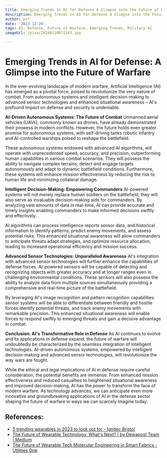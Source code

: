 ```yaml
---
title: Emerging Trends in AI for Defense A Glimpse into the Future of Warfare
description: Emerging Trends in AI for Defense A Glimpse into the Future of Warfare
author: Usf
date: '2023-12-20'
tags: AI, Defense, Future of Warfare, Emerging Trends, Military AI
imageUrl: /pixa/20240110071243.jpg

---
```

#  Emerging Trends in AI  for Defense: A Glimpse into the Future of Warfare

In the ever-evolving landscape of modern warfare,  Artificial Intelligence (AI) has emerged as a pivotal force, poised to revolutionize the very nature of combat.  From autonomous systems and intelligent decision-making  to advanced sensor technologies and enhanced situational awareness – AI's profound impact on defense and security is  undeniable.

**AI-Driven Autonomous Systems:  The Future of Combat**
Unmanned aerial vehicles  (UAVs), commonly known as drones, have already demonstrated their prowess  in modern conflicts. However, the  future holds  even greater promise for autonomous systems, with self-driving tanks  robotic infantry and AI-controlled  warships poised to reshape the  battlefield.

These autonomous systems endowed  with  advanced AI algorithms, will operate with unprecedented speed, accuracy, and precision, outperforming human capabilities in various combat scenarios. They will possess the  ability to navigate complex terrains, detect and engage targets autonomously and adapt  to  dynamic  battlefield conditions. Furthermore, these systems will enhance mission effectiveness by reducing the risk to human life and minimizing collateral damage.

**Intelligent Decision-Making: Empowering Commanders**
AI-powered systems will not merely replace human  soldiers on the battlefield; they will  also serve as invaluable decision-making aids for commanders. By analyzing vast amounts of data in real-time, AI can provide accurate and timely insights enabling commanders  to  make informed decisions swiftly and effectively.

AI algorithms can process intelligence reports sensor data, and historical information to identify patterns, predict enemy  movements, and assess potential risks. This enhanced situational  awareness will allow  commanders to anticipate  threats adapt strategies, and optimize resource allocation, leading to increased operational efficiency and mission success.

**Advanced Sensor Technologies: Unparalleled  Awareness**
AI's integration with advanced sensor technologies will further enhance the capabilities of defense forces. AI-powered sensors will be capable of detecting and recognizing objects with  greater accuracy and at longer ranges even in challenging environmental conditions. These  sensors will also possess the ability to analyze data from multiple sources simultaneously providing a  comprehensive and real-time picture of  the battlefield.

By leveraging AI's image recognition and pattern  recognition capabilities sensor systems will be able  to differentiate between  friendly and hostile forces identify potential threats, and track enemy movements with remarkable precision. This enhanced situational awareness  will enable forces to respond swiftly to emerging threats and gain a decisive advantage in combat.

**Conclusion: AI's  Transformative Role in Defense**
As AI continues to evolve and its applications in defense  expand, the future of warfare will undoubtedly be characterized by the seamless integration of intelligent technologies. AI-driven autonomous  systems,  empowered  by intelligent decision-making and advanced sensor technologies, will revolutionize the  way wars are fought.

While the ethical and legal  implications of AI in defense require careful consideration, the potential benefits are immense. From enhanced mission effectiveness and reduced casualties to heightened situational  awareness and  improved decision-making, AI has  the power to transform the face of modern warfare. As technology advances, we can anticipate even more innovative and groundbreaking applications of AI in the defense sector shaping the future  of warfare in ways we can scarcely imagine today.

## References:
- [5 trending wearables in 2023 to look out for - Ignitec Bristol](https://www.ignitec.com/insights/5-trending-wearables-in-2023-to-look-out-for/)
- [The Future of Wearable Technology: What's Next? | by Dewapost Team | Medium](https://medium.com/@info_16299/the-future-of-wearable-technology-whats-next-93a34300bac9)
- [The Future of Wearable Tech Molecular Engineering in Smart Fabrics - Utilities One](https://utilitiesone.com/the-future-of-wearable-tech-molecular-engineering-in-smart-fabrics)
